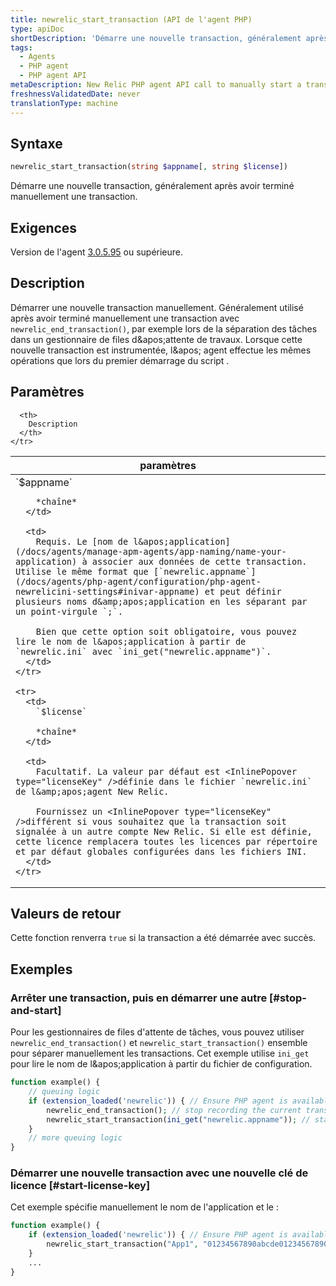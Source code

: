 ```yaml
---
title: newrelic_start_transaction (API de l'agent PHP)
type: apiDoc
shortDescription: 'Démarre une nouvelle transaction, généralement après avoir terminé manuellement une transaction.'
tags:
  - Agents
  - PHP agent
  - PHP agent API
metaDescription: New Relic PHP agent API call to manually start a transaction. Useful for job queue processing.
freshnessValidatedDate: never
translationType: machine
---
```


## Syntaxe

```php
newrelic_start_transaction(string $appname[, string $license])
```

Démarre une nouvelle transaction, généralement après avoir terminé manuellement une transaction.

## Exigences

Version de l&apos;agent [3.0.5.95](/docs/release-notes/agent-release-notes/php-release-notes/php-agent) ou supérieure.

## Description

Démarrer une nouvelle transaction manuellement. Généralement utilisé après avoir terminé manuellement une transaction avec `newrelic_end_transaction()`, par exemple lors de la séparation des tâches dans un gestionnaire de files d&amp;apos;attente de travaux. Lorsque cette nouvelle transaction est instrumentée, l&amp;apos; agent effectue les mêmes opérations que lors du premier démarrage du script .

## Paramètres

<table>
  <thead>
    <tr>
      <th width="25%">
        paramètres
      </th>

      <th>
        Description
      </th>
    </tr>
  </thead>

  <tbody>
    <tr>
      <td>
        `$appname`

        *chaîne*
      </td>

      <td>
        Requis. Le [nom de l&apos;application](/docs/agents/manage-apm-agents/app-naming/name-your-application) à associer aux données de cette transaction. Utilise le même format que [`newrelic.appname`](/docs/agents/php-agent/configuration/php-agent-newrelicini-settings#inivar-appname) et peut définir plusieurs noms d&amp;apos;application en les séparant par un point-virgule `;`.

        Bien que cette option soit obligatoire, vous pouvez lire le nom de l&apos;application à partir de `newrelic.ini` avec `ini_get("newrelic.appname")`.
      </td>
    </tr>

    <tr>
      <td>
        `$license`

        *chaîne*
      </td>

      <td>
        Facultatif. La valeur par défaut est <InlinePopover type="licenseKey" />définie dans le fichier `newrelic.ini` de l&amp;apos;agent New Relic.

        Fournissez un <InlinePopover type="licenseKey" />différent si vous souhaitez que la transaction soit signalée à un autre compte New Relic. Si elle est définie, cette licence remplacera toutes les licences par répertoire et par défaut globales configurées dans les fichiers INI.
      </td>
    </tr>
  </tbody>
</table>

## Valeurs de retour

Cette fonction renverra `true` si la transaction a été démarrée avec succès.

## Exemples

### Arrêter une transaction, puis en démarrer une autre [#stop-and-start]

Pour les gestionnaires de files d&apos;attente de tâches, vous pouvez utiliser `newrelic_end_transaction()` et `newrelic_start_transaction()` ensemble pour séparer manuellement les transactions. Cet exemple utilise `ini_get` pour lire le nom de l&amp;apos;application à partir du fichier de configuration.

```php
function example() {
    // queuing logic
    if (extension_loaded('newrelic')) { // Ensure PHP agent is available
        newrelic_end_transaction(); // stop recording the current transaction
        newrelic_start_transaction(ini_get("newrelic.appname")); // start recording a new transaction
    }
    // more queuing logic
}
```

### Démarrer une nouvelle transaction avec une nouvelle clé de licence [#start-license-key]

Cet exemple spécifie manuellement le nom de l&apos;application et le <InlinePopover type="licenseKey" />:

```php
function example() {
    if (extension_loaded('newrelic')) { // Ensure PHP agent is available
        newrelic_start_transaction("App1", "01234567890abcde01234567890abcde01234567890");
    }
    ...
}
```